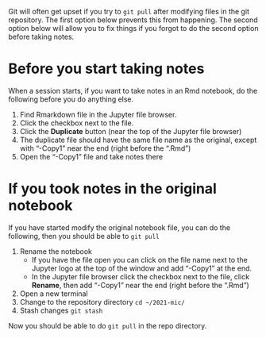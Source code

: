 <!-- #region -->
Git will often get upset if you try to `git pull` after modifying files in the git repository. The first option below prevents this from happening. The second option below will allow you to fix things if you forgot to do the second option before taking notes.



# Before you start taking notes
When a session starts, if you want to take notes in an Rmd notebook, do the following before you do anything else.

1. Find Rmarkdown file in the Jupyter file browser.
2. Click the checkbox next to the file.
3. Click the **Duplicate** button (near the top of the Jupyter file browser)
4. The duplicate file should have the same file name as the original, except with "-Copy1" near the end (right before the ".Rmd")
5. Open the "-Copy1" file and take notes there

# If you took notes in the original notebook
If you have started modify the original notebook file, you can do the following, then you should be able to `git pull`

1. Rename the notebook
    - If you have the file open you can click on the file name next to the Jupyter logo at the top of the window and add "-Copy1" at the end.
    - In the Jupyter file browser click the checkbox next to the file, click **Rename**, then add "-Copy1" near the end (right before the ".Rmd")
2. Open a new terminal
3. Change to the repository directory `cd ~/2021-mic/`
4. Stash changes `git stash`

Now you should be able to do `git pull` in the repo directory.
<!-- #endregion -->
